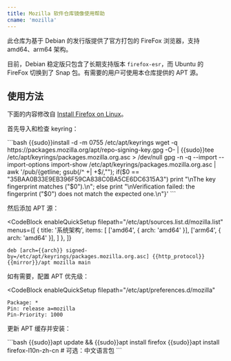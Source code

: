 ```yaml
---
title: Mozilla 软件仓库镜像使用帮助
cname: 'mozilla'
---
```


此仓库为基于 Debian 的发行版提供了官方打包的 FireFox 浏览器，支持 amd64、arm64 架构。

目前，Debian 稳定版只包含了长期支持版本 `firefox-esr`，而 Ubuntu 的 FireFox 切换到了 Snap 包。有需要的用户可使用本仓库提供的 APT 源。

## 使用方法

下面的内容修改自 [Install Firefox on Linux](https://support.mozilla.org/en-US/kb/install-firefox-linux#w_install-firefox-deb-package-for-debian-based-distributions)。

首先导入和检查 keyring：

<CodeBlock>
```bash
{{sudo}}install -d -m 0755 /etc/apt/keyrings
wget -q https://packages.mozilla.org/apt/repo-signing-key.gpg -O- | {{sudo}}tee /etc/apt/keyrings/packages.mozilla.org.asc > /dev/null
gpg -n -q --import --import-options import-show /etc/apt/keyrings/packages.mozilla.org.asc | awk '/pub/{getline; gsub(/^ +| +$/,""); if($0 == "35BAA0B33E9EB396F59CA838C0BA5CE6DC6315A3") print "\nThe key fingerprint matches ("$0").\n"; else print "\nVerification failed: the fingerprint ("$0") does not match the expected one.\n"}'
```
</CodeBlock>

然后添加 APT 源：

<CodeBlock
  enableQuickSetup
  filepath="/etc/apt/sources.list.d/mozilla.list"
  menus={[
    {
      title: '系统架构',
      items: [
        ['amd64', { arch: 'amd64' }],
        ['arm64', { arch: 'amd64' }],
      ]
    },
  ]}
>

```properties
deb [arch={{arch}} signed-by=/etc/apt/keyrings/packages.mozilla.org.asc] {{http_protocol}}{{mirror}}/apt mozilla main
```

</CodeBlock>

如有需要，配置 APT 优先级：

<CodeBlock
  enableQuickSetup
  filepath="/etc/apt/preferences.d/mozilla"
>

```properties
Package: *
Pin: release a=mozilla
Pin-Priority: 1000
```

</CodeBlock>

更新 APT 缓存并安装：

<CodeBlock>
```bash
{{sudo}}apt update && {{sudo}}apt install firefox
{{sudo}}apt install firefox-l10n-zh-cn # 可选：中文语言包
```
</CodeBlock>
